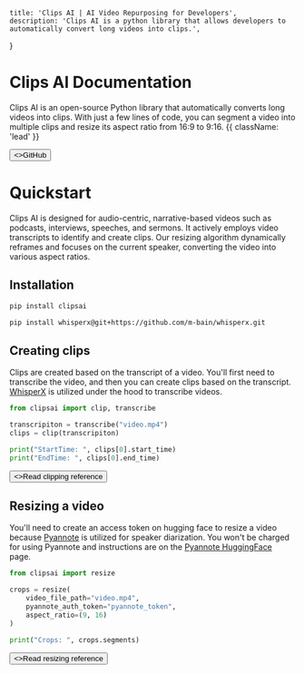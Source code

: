 
	title: 'Clips AI | AI Video Repurposing for Developers',
	description: 'Clips AI is a python library that allows developers to automatically convert long videos into clips.',
}



<HeroPattern />

# Clips AI Documentation

Clips AI is an open-source Python library that automatically converts long videos into
clips. With just a few lines of code, you can segment a video into multiple clips and
resize its aspect ratio from 16:9 to 9:16. {{ className: 'lead' }}

<div className="not-prose mb-16 mt-6 flex gap-3">
	<Button href="https://github.com/ClipsAI/clipsai" target="_blank" arrow="right">
    	<>GitHub</>
  	</Button>
</div>



# Quickstart

<Note>
    Clips AI is designed for audio-centric, narrative-based videos such as podcasts,
    interviews, speeches, and sermons. It actively employs video transcripts to identify
    and create clips. Our resizing algorithm dynamically reframes and focuses on the
    current speaker, converting the video into various aspect ratios.
</Note>

## Installation

```bash {{ language: 'python' }}
pip install clipsai
```

```bash {{ language: 'python' }}
pip install whisperx@git+https://github.com/m-bain/whisperx.git
```



## Creating clips

Clips are created based on the transcript of a video. You'll first need to transcribe
the video, and then you can create clips based on the transcript.
[WhisperX](https://github.com/m-bain/whisperX) is utilized under the hood to transcribe
videos.

```python
from clipsai import clip, transcribe

transcripiton = transcribe("video.mp4")
clips = clip(transcripiton)

print("StartTime: ", clips[0].start_time)
print("EndTime: ", clips[0].end_time)
```

<div className="not-prose">
	<Button href="/references/clip" variant="text" arrow="right">
    	<>Read clipping reference</>
  	</Button>
</div>

## Resizing a video

You'll need to create an access token on hugging face to resize a video because 
[Pyannote](https://github.com/pyannote/pyannote-audio) is utilized for speaker 
diarization. You won't be charged for using Pyannote and instructions are on the
[Pyannote HuggingFace ](https://huggingface.co/pyannote/speaker-diarization-3.0) page.


```python
from clipsai import resize

crops = resize(
    video_file_path="video.mp4",
    pyannote_auth_token="pyannote_token",
    aspect_ratio=(9, 16)
)

print("Crops: ", crops.segments)
```


<div className="not-prose">
	<Button href="/references/resize" variant="text" arrow="right">
    	<>Read resizing reference</>
  	</Button>
</div>
